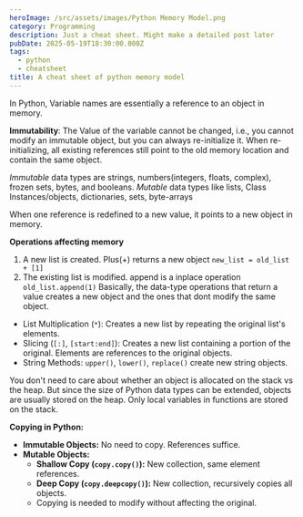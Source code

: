 ```yaml
---
heroImage: /src/assets/images/Python Memory Model.png
category: Programming
description: Just a cheat sheet. Might make a detailed post later
pubDate: 2025-05-19T18:30:00.000Z
tags:
  - python
  - cheatsheet
title: A cheat sheet of python memory model
---
```


In Python, Variable names are essentially a reference to an object in memory.

**Immutability**: The Value of the variable cannot be changed, i.e., you cannot modify an immutable object, but you can always re-initialize it. When re-initializing, all existing references still point to the old memory location and contain the same object.

_Immutable_ data types are strings, numbers(integers, floats, complex), frozen sets, bytes, and booleans.
_Mutable_ data types like lists, Class Instances/objects, dictionaries, sets, byte-arrays

When one reference is redefined to a new value, it points to a new object in memory.

**Operations affecting memory**

1. A new list is created. Plus(+) returns a new object
   `new_list = old_list + [1]`
2. The existing list is modified. append is a inplace operation
   `old_list.append(1)`
   Basically, the data-type operations that return a value creates a new object and the ones that dont modify the same object.

- List Multiplication (`*`): Creates a new list by repeating the original list's elements.
- Slicing (`[:]`, `[start:end]`): Creates a new list containing a portion of the original. Elements are references to the original objects.
- String Methods: `upper()`, `lower()`, `replace()` create new string objects.

You don't need to care about whether an object is allocated on the stack vs the heap. But since the size of Python data types can be extended, objects are usually stored on the heap. Only local variables in functions are stored on the stack.

**Copying in Python:**

- **Immutable Objects:** No need to copy. References suffice.
- **Mutable Objects:**
  - **Shallow Copy (`copy.copy()`):** New collection, same element references.
  - **Deep Copy (`copy.deepcopy()`):** New collection, recursively copies all objects.
  - Copying is needed to modify without affecting the original.
